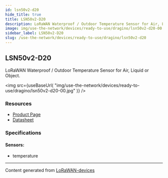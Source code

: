 ```yaml
---
id: lsn50v2-d20
hide_title: true
title: LSN50v2-D20
description: LoRaWAN Waterproof / Outdoor Temperature Sensor for Air, Liquid or Object.
image: img/use-the-network/devices/ready-to-use/dragino/lsn50v2-d20-00.jpg
sidebar_label: LSN50v2-D20
slug: /use-the-network/devices/ready-to-use/dragino/lsn50v2-d20
---
```



## LSN50v2-D20

LoRaWAN Waterproof / Outdoor Temperature Sensor for Air, Liquid or Object.

<img
src={useBaseUrl(
"img/use-the-network/devices/ready-to-use/dragino/lsn50v2-d20-00.jpg"
)}
/>

### Resources

- [Product Page](http://www.dragino.com/products/lora-lorawan-end-node/item/168-lsn50v2-d20.html)
- [Datasheet](http://www.dragino.com/products/lora-lorawan-end-node/item/168-lsn50v2-d20.html)

### Specifications

#### Sensors:
- temperature



---
Content generated from [LoRaWAN-devices](https://github.com/TheThingsNetwork/lorawan-devices)